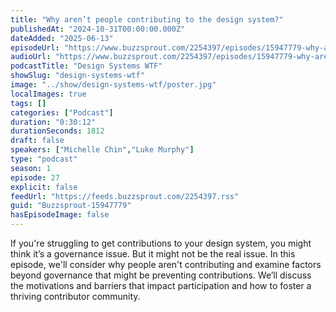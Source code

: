```yaml
---
title: "Why aren’t people contributing to the design system?"
publishedAt: "2024-10-31T00:00:00.000Z"
dateAdded: "2025-06-13"
episodeUrl: "https://www.buzzsprout.com/2254397/episodes/15947779-why-aren-t-people-contributing-to-the-design-system.mp3"
audioUrl: "https://www.buzzsprout.com/2254397/episodes/15947779-why-aren-t-people-contributing-to-the-design-system.mp3"
podcastTitle: "Design Systems WTF"
showSlug: "design-systems-wtf"
image: "../show/design-systems-wtf/poster.jpg"
localImages: true
tags: []
categories: ["Podcast"]
duration: "0:30:12"
durationSeconds: 1812
draft: false
speakers: ["Michelle Chin","Luke Murphy"]
type: "podcast"
season: 1
episode: 27
explicit: false
feedUrl: "https://feeds.buzzsprout.com/2254397.rss"
guid: "Buzzsprout-15947779"
hasEpisodeImage: false
---
```

If you're struggling to get contributions to your design system, you might think it’s a governance issue. But it might not be the real issue. In this episode, we'll consider why people aren't contributing and examine factors beyond governance that might be preventing contributions. We’ll discuss the motivations and barriers that impact participation and how to foster a thriving contributor community.
